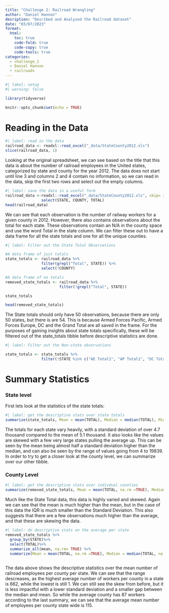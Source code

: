 ```yaml
---
title: "Challenge 2: Railroad Wrangling"
author: "Daniel Hannon"
desription: "Desribed and Analyzed the Railroad dataset"
date: "03/07/2023"
format:
  html:
    toc: true
    code-fold: true
    code-copy: true
    code-tools: true
categories:
  - challenge_2
  - Daniel Hannon
  - railroads
---
```


```r
#| label: setup
#| warning: false

library(tidyverse)

knitr::opts_chunk$set(echo = TRUE)
```

# Reading in the Data
```r
#| label: read in the data
railroad_data <- readxl::read_excel("_data/StateCounty2012.xls")
slice(railroad_data, 1)
```
Looking at the original spreadsheet, we can see based on the title that this data is about the number of railroad employees in the United states, categorized by state and county for the year 2012. The data does not start until line 3 and columns 2 and 4 contain no information, so we can read in the data, skip the first two rows and select out the empty columns.

```r
#| label: save the data in a useful form
railroad_data <-readxl::read_excel("_data/StateCounty2012.xls", skip= 3) %>%
                select(STATE, COUNTY, TOTAL)
head(railroad_data)
```
We can see that each observation is the number of railway workers for a given county in 2012. However, there also contains observations about the total for each state. These observations contain an N/A in the county space and use the word Total in the state column. We can filter these out to have a data frame for all the state totals and one for all the unique counties.

```r
#| label: Filter out the State Total Observations

#A data frame of just totals
state_totals <- railroad_data %>%
                filter(grepl("Total", STATE)) %>%
                select(!COUNTY)

#A data frame of no totals 
removed_state_totals <- railroad_data %>%
                        filter(!grepl("Total", STATE))

state_totals

head(removed_state_totals)
``` 
The State totals should only have 50 observations, because there are only 50 states, but there is are 54. This is because Armed Forces Pacific, Armed Forces Europe, DC and the Grand Total are all saved in the frame. For the purposes of gaining insights about state totals specifically, these will be filtered out of the state_totals tibble before descriptive statistics are done. 
```r
#| label: Filter out the Non-state observations

state_totals <- state_totals %>%
                filter(!STATE %in% c("AE Total1", "AP Total1", "DC Total", "Grand Total"))

```
# Summary Statistics 

### State level

First lets look at the statistics of the state totals:
```r
#| label: get the descriptive stats over state totals 
summarize(state_totals, Mean = mean(TOTAL), Median = median(TOTAL), Minimum =min(TOTAL), Maximum = max(TOTAL), Std = sd(TOTAL), IQR= IQR(TOTAL))

```
The totals for each state vary heavily, with a standard deviation of over 4.7 thousand compared to the mean of 5.1 thousand. It also looks like the values are skewed with a few very large states pulling the average up. This can be seen by the mean being almost half a standard deviation higher than the median, and can also be seen by the range of values going from 4 to 19839. In order to try to get a closer look at the county level, we can summarize over our other tibble. 

### County Level
```r
#| label: get the descriptive stats over indivdual counties 
summarize(removed_state_totals, Mean = mean(TOTAL, na.rm =TRUE), Median = median(TOTAL, na.rm =TRUE), Minimum =min(TOTAL, na.rm =TRUE), Maximum = max(TOTAL, na.rm =TRUE), Std = sd(TOTAL, na.rm =TRUE), IQR= IQR(TOTAL, na.rm =TRUE))

```

Much like the State Total data, this data is highly varied and skewed. Again we can see that the mean is much higher than the mean, but in the case of this data the IQR is much smaller than the Standard Deviation. This also suggests that there are a few observations much higher than the average, and that these are skewing the data.

```r
#| label: do descriptive stats on the average per state
removed_state_totals %>% 
  group_by(STATE)%>%
  select(TOTAL)%>%
  summarize_all(mean, na.rm= TRUE) %>%
  summarize(Mean = mean(TOTAL, na.rm =TRUE), Median = median(TOTAL, na.rm =TRUE), Minimum =min(TOTAL, na.rm =TRUE), Maximum = max(TOTAL, na.rm =TRUE), Std = sd(TOTAL, na.rm =TRUE), IQR= IQR(TOTAL, na.rm =TRUE))
          
```
The data above shows the descriptive statistics over the mean number of railroad employees per county per state. We can see that the range descreases, as the highest average number of workers per county in a state is 662, while the lowest is still 1. We can still see the skew from before, but it is less impactful with a lower standard deviation and a smaller gap between the median and mean. So while the average county has 87 workers according to the last summary, we can see that the average mean number of employees per county state wide is 115.
